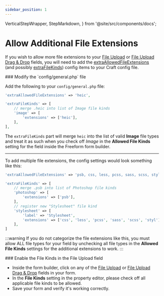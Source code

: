 ```yaml
---
sidebar_position: 1
---
```


  VerticalStepWrapper,
  StepMarkdown,
} from '@site/src/components/docs';

# Allow Additional File Extensions

If you wish to allow more file extensions to your [File Upload](../../forms/fields.mdx#file-upload) or [File Upload Drag & Drop](../../forms/fields.mdx#file-upload-drag--drop) fields, you will need to add the [extraAllowedFileExtensions](https://craftcms.com/docs/5.x/reference/config/general.html#extraallowedfileextensions) (and possibly [extraFileKinds](https://craftcms.com/docs/5.x/reference/config/general.html#extrafilekinds)) config items to your Craft config file.

<VerticalStepWrapper>
<StepMarkdown>
### Modify the `config/general.php` file

Add the following to your `config/general.php` file:

```php
'extraAllowedFileExtensions' => 'heic',

'extraFileKinds' => [
    // merge .heic into list of Image file kinds
    'image' => [
        'extensions' => ['heic'],
    ],
],
```

The `extraFileKinds` part will merge `heic` into the list of valid **Image** file types and treat it as such when you check off _Image_ in the **Allowed File Kinds** setting for the field inside the Freeform form builder.

---

To add multiple file extensions, the config settings would look something like this:

```php
'extraAllowedFileExtensions' => 'psb, css, less, pcss, sass, scss, styl',

'extraFileKinds' => [
    // merge .psb into list of Photoshop file kinds
    'photoshop' => [
        'extensions' => ['psb'],
    ],
    // register new "Stylesheet" file kind
    'stylesheet' => [
        'label' => 'Stylesheet',
        'extensions' => ['css', 'less', 'pcss', 'sass', 'scss', 'styl'],
    ],
]
```

:::warning
If you do not categorize the file extensions like this, you must allow ALL file types for your field by unchecking all file types in the **Allowed File Kinds** settings for the additional extensions to work.
:::

</StepMarkdown>
<StepMarkdown>
### Enable the File Kinds in the File Upload field

- Inside the form builder, click on any of the [File Upload](../../forms/fields.mdx#file-upload) or [File Upload Drag & Drop](../../forms/fields.mdx#file-upload-drag--drop) fields in your form.
- In the **File Kinds** setting in the property editor, please check off all applicable file kinds to be allowed.
- Save your form and verify it's working correctly.

</StepMarkdown>
</VerticalStepWrapper>
